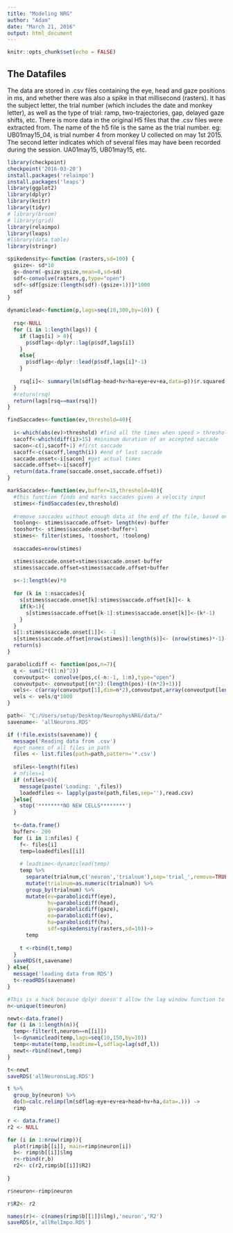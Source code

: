 ```yaml
---
title: "Modeling NRG"
author: "Adam"
date: "March 21, 2016"
output: html_document
---
```


```r
knitr::opts_chunk$set(echo = FALSE)
```

## The Datafiles
The data are stored in .csv files containing the eye, head and gaze positions in ms, and whether there was also a spike in that millisecond (rasters). It has the subject letter, the trial number (which includes the date and monkey letter), as well as the type of trial: ramp, two-trajectories, gap, delayed gaze shifts, etc. There is more data in the original H5 files that the .csv files were extracted from. The name of the h5 file is the same as the trial number. eg: UB01may15_04, is trial number 4 from monkey U collected on may 1st 2015. The second letter indicates which of several files may have been recorded during the session. UA01may15, UB01may15, etc.

```r
library(checkpoint)
checkpoint('2016-03-20')
install.packages('relaimpo')
install.packages('leaps')
library(ggplot2)
library(dplyr)
library(knitr)
library(tidyr)
# library(broom)
# library(grid)
library(relaimpo)
library(leaps)
#library(data.table)
library(stringr)

```

```r

spikedensity<-function (rasters,sd=100) {
  gsize<- sd*10
  g<-dnorm(-gsize:gsize,mean=0,sd=sd)
  sdf<-convolve(rasters,g,type="open")
  sdf<-sdf[gsize:(length(sdf)-(gsize+1))]*1000
  sdf
}

dynamiclead<-function(p,lags=seq(10,300,by=10)) {
  
  rsq<-NULL
  for (i in 1:length(lags)) {
    if (lags[i] > 0){
      p$sdflag<-dplyr::lag(p$sdf,lags[i])
    }
    else{
      p$sdflag<-dplyr::lead(p$sdf,lags[i]*-1)
    }
    
    rsq[i]<- summary(lm(sdflag~head+hv+ha+eye+ev+ea,data=p))$r.squared
  }
  #return(rsq)
  return(lags[rsq==max(rsq)])
}

findSaccades<-function(ev,threshold=40){
  
  i<-which(abs(ev)>threshold) #find all the times when speed > threshold
  sacoff<-which(diff(i)>15) #minimum duration of an accepted saccade
  sacon<-c(1,sacoff+1) #first saccade
  sacoff<-c(sacoff,length(i)) #end of last saccade
  saccade.onset<-i[sacon] #get actual times
  saccade.offset<-i[sacoff] 
  return(data.frame(saccade.onset,saccade.offset))
}

markSaccades<-function(ev,buffer=15,threshold=40){
  #this function finds and marks saccades given a velocity input
  stimes<-findSaccades(ev,threshold)
  
  #remove saccades without enough data at the end of the file, based on buffer size
  toolong<- stimes$saccade.offset> length(ev)-buffer
  tooshort<- stimes$saccade.onset<buffer+1
  stimes<- filter(stimes, !tooshort, !toolong)
  
  nsaccades=nrow(stimes)

  stimes$saccade.onset=stimes$saccade.onset-buffer
  stimes$saccade.offset=stimes$saccade.offset+buffer
  
  s<-1:length(ev)*0
  
  for (k in 1:nsaccades){
    s[stimes$saccade.onset[k]:stimes$saccade.offset[k]]<- k
    if(k>1){
      s[stimes$saccade.offset[k-1]:stimes$saccade.onset[k]]<-(k*-1)
    }
  }
  s[1:stimes$saccade.onset[1]]<- -1
  s[stimes$saccade.offset[nrow(stimes)]:length(s)]<- (nrow(stimes)*-1)-1
  return(s)
}

parabolicdiff <- function(pos,n=7){
  q <- sum(2*((1:n)^2))
  convoutput<- convolve(pos,c(-n:-1, 1:n),type="open")
  convoutput<- convoutput[(n*2):(length(pos)-((n*2)+1))]
  vels<- c(array(convoutput[1],dim=n*2),convoutput,array(convoutput[length(convoutput)],dim=n*2))
  vels <- vels/q*1000
}

```
```r
path<- "C:/Users/setup/Desktop/NeurophysNRG/data/"
savename<- 'allNeurons.RDS'

if (!file.exists(savename)) {
  message('Reading data from .csv')
  #get names of all files in path
  files <- list.files(path=path,pattern='*.csv')
  
  nfiles<-length(files)
  # nfiles=1
  if (nfiles>0){
    message(paste('Loading: ',files))
    loadedfiles <- lapply(paste(path,files,sep=''),read.csv)
  }else{
    stop('********NO NEW CELLS********')
  }
  
  t<-data.frame()
  buffer<- 200
  for (i in 1:nfiles) {
    f<- files[i]
    temp=loadedfiles[[i]]
    
    # leadtime<-dynamiclead(temp)
    temp %>%
      separate(trialnum,c('neuron','trialnum'),sep='trial_',remove=TRUE) %>%
      mutate(trialnum=as.numeric(trialnum)) %>%
      group_by(trialnum) %>%
      mutate(ev=parabolicdiff(eye),
             hv=parabolicdiff(head),
             gv=parabolicdiff(gaze),
             ea=parabolicdiff(ev),
             ha=parabolicdiff(hv),
             sdf=spikedensity(rasters,sd=10))->
      temp
    
    t <-rbind(t,temp)
  }
  saveRDS(t,savename)
} else{
  message('loading data from RDS')
  t<-readRDS(savename)
}

```

```r
#This is a hack because dplyr doesn't allow the lag window function to take a different value for each group
n<-unique(t$neuron)

newt<-data.frame()
for (i in 1:length(n)){
  temp<-filter(t,neuron==n[[i]])
  l<-dynamiclead(temp,lags=seq(10,150,by=10))
  temp<-mutate(temp,leadtime=l,sdflag=lag(sdf,l))
  newt<-rbind(newt,temp)
}

t<-newt
saveRDS('allNeuronsLag.RDS')
```


```r

t %>% 
  group_by(neuron) %>% 
  do(b=calc.relimp(lm(sdflag~eye+ev+ea+head+hv+ha,data=.))) -> 
  rimp

r <- data.frame()
r2 <- NULL

for (i in 1:nrow(rimp)){
  plot(rimp$b[[i]], main=rimp$neuron[i])
  b<- rimp$b[[i]]$lmg
  r<-rbind(r,b)
  r2<- c(r2,rimp$b[[i]]$R2)
  
}

r$neuron<-rimp$neuron

r$R2<- r2

names(r)<- c(names(rimp$b[[1]]$lmg),'neuron','R2')
saveRDS(r,'allRelImpo.RDS')
```

